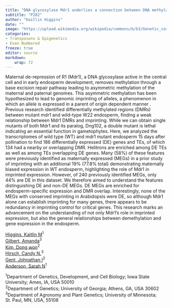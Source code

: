 ```yaml
---
title: "DNA glycosylase Mdr1 underlies a connection between DNA methylation and imprinted gene expression"
subtitle: "P282"
author: "Kaitlin Higgins"
date: ""
image: "https://upload.wikimedia.org/wikipedia/commons/b/b3/Genetic_corn.jpg"
categories: 
- Transposons & Epigenetics
- Even Numbered
freeze: true
editor: source
markdown: 
    wrap: 72
---
```


Maternal de-repression of R1 (Mdr1), a DNA glycosylase active in the central cell and in early endosperm development, removes methylation through a base excision repair pathway leading to asymmetric methylation of the maternal and paternal genomes. This asymmetric methylation has been hypothesized to lead to genomic imprinting of alleles, a phenomenon in which an allele is expressed in a parent of origin dependent manner . Previous research identified differentially methylated regions (DMRs) between mutant mdr1 and wild-type W22 endosperm, finding a weak relationship between Mdr1 DMRs and imprinting. While we can obtain single mutants of both Mdr1 and its paralog, Dng102, a double mutant is lethal indicating an essential function in gametophytes. Here, we analyzed the transcriptomes of wild type (WT) and mdr1 mutant endosperm 15 days after pollination to find 186 differentially expressed (DE) genes and TEs, of which 134 had a nearby or overlapping DMR. Helitrons are enriched among DE TEs as well as among TEs overlapping DE genes. Many (58%) of these features were previously identified as maternally expressed (MEGs) in a prior study of imprinting with an additional 19% (77.8% total) demonstrating maternally biased expression in WT endosperm, highlighting the role of Mdr1 in imprinted expression. However, of 240 previously identified MEGs, only 44% are DE in this dataset. We therefore aimed to understand the features distinguishing DE and non-DE MEGs. DE MEGs are enriched for endosperm-specific expression and DMR overlap. Interestingly, none of the MEGs with conserved imprinting in Arabidopsis were DE, so although Mdr1 alone can establish imprinting for many genes, there appears to be redundancy in imprinting control for critical genes. This research marks an advancement on the understanding of not only Mdr1's role in imprinted expression, but also the general relationships between demethylation and gene expression in the endosperm.

<a href='mailto:kaitlinj@iastate.edu'>Higgins, Kaitlin M</a><sup>1</sup><br><a href='mailto:agilber@umn.edu'>Gilbert, Amanda</a><sup>3</sup><br><a href='mailto:dwkim07@uga.edu'>Kim, Dong won</a><sup>2</sup><br><a href='mailto:cnhirsch@umn.edu'>Hirsch, Candy N.</a><sup>3</sup><br><a href='mailto:gent@uga.edu'>Gent, Johnathan I</a><sup>2</sup><br><a href='mailto:sna@iastate.edu'>Anderson, Sarah N</a><sup>1</sup><br>

<sup>1</sup>Department of Genetics, Development, and Cell Biology; Iowa State University; Ames, IA, USA 50010<br><sup>2</sup>Department of Genetics; University of Georgia; Athens, GA, USA 30602<br><sup>3</sup>Department of Agronomy and Plant Genetics; University of Minnesota; St. Paul, MN, USA, 55108<br>